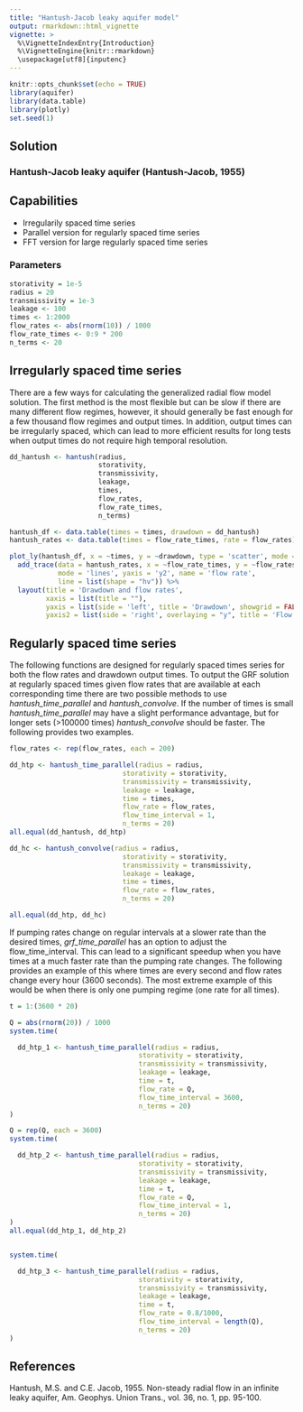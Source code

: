 ```yaml
---
title: "Hantush-Jacob leaky aquifer model"
output: rmarkdown::html_vignette
vignette: >
  %\VignetteIndexEntry{Introduction}
  %\VignetteEngine{knitr::rmarkdown}
  \usepackage[utf8]{inputenc}
---
```


```r
knitr::opts_chunk$set(echo = TRUE)
library(aquifer)
library(data.table)
library(plotly)
set.seed(1)
```

## Solution

### Hantush-Jacob leaky aquifer (Hantush-Jacob, 1955)

## Capabilities

  - Irregularily spaced time series
  - Parallel version for regularly spaced time series
  - FFT version for large regularly spaced time series

### Parameters

```r

storativity = 1e-5
radius = 20
transmissivity = 1e-3
leakage <- 100
times <- 1:2000
flow_rates <- abs(rnorm(10)) / 1000
flow_rate_times <- 0:9 * 200
n_terms <- 20

```
## Irregularly spaced time series

There are a few ways for calculating the generalized radial flow model solution.  The first method is the most flexible but can be slow if there are many different flow regimes, however, it should generally be fast enough for a few thousand flow regimes and output times.  In addition, output times can be irregularly spaced, which can lead to more efficient results for long tests when output times do not require high temporal resolution.


```r

dd_hantush <- hantush(radius, 
                      storativity, 
                      transmissivity, 
                      leakage, 
                      times, 
                      flow_rates,
                      flow_rate_times,
                      n_terms)

```

```r

hantush_df <- data.table(times = times, drawdown = dd_hantush)
hantush_rates <- data.table(times = flow_rate_times, rate = flow_rates)

plot_ly(hantush_df, x = ~times, y = ~drawdown, type = 'scatter', mode = 'lines', yaxis = 'y1', name = 'drawdown', width = 700, height = 300) %>%
  add_trace(data = hantush_rates, x = ~flow_rate_times, y = ~flow_rates, type = 'scatter', 
            mode = 'lines', yaxis = 'y2', name = 'flow rate',
            line = list(shape = "hv")) %>%
  layout(title = 'Drawdown and flow rates',
         xaxis = list(title = ""),
         yaxis = list(side = 'left', title = 'Drawdown', showgrid = FALSE, zeroline = FALSE),
         yaxis2 = list(side = 'right', overlaying = "y", title = 'Flow rate', showgrid = FALSE, zeroline = FALSE))


```

## Regularly spaced time series

The following functions are designed for regularly spaced times series for both the flow rates and drawdown output times. To output the GRF solution at regularly spaced times given flow rates that are available at each corresponding time there are two possible methods to use *hantush_time_parallel* and *hantush_convolve*.  If the number of times is small *hantush_time_parallel* may have a slight performance advantage, but for longer sets (>100000 times) *hantush_convolve* should be faster.  The following provides two examples.

```r
flow_rates <- rep(flow_rates, each = 200)

dd_htp <- hantush_time_parallel(radius = radius,
                            storativity = storativity,
                            transmissivity = transmissivity, 
                            leakage = leakage,
                            time = times,
                            flow_rate = flow_rates,
                            flow_time_interval = 1,
                            n_terms = 20)
all.equal(dd_hantush, dd_htp)

```


```r
dd_hc <- hantush_convolve(radius = radius,
                            storativity = storativity,
                            transmissivity = transmissivity, 
                            leakage = leakage,
                            time = times,
                            flow_rate = flow_rates,
                            n_terms = 20)

all.equal(dd_htp, dd_hc)
```

If pumping rates change on regular intervals at a slower rate than the desired times, *grf_time_parallel* has an option to adjust the flow_time_interval.  This can lead to a significant speedup when you have times at a much faster rate than the pumping rate changes.  The following provides an example of this where times are every second and flow rates change every hour (3600 seconds).  The most extreme example of this would be when there is only one pumping regime (one rate for all times).


```r

t = 1:(3600 * 20)

Q = abs(rnorm(20)) / 1000
system.time(

  dd_htp_1 <- hantush_time_parallel(radius = radius,
                                storativity = storativity,
                                transmissivity = transmissivity,
                                leakage = leakage,
                                time = t,
                                flow_rate = Q,
                                flow_time_interval = 3600,
                                n_terms = 20)
)

Q = rep(Q, each = 3600)
system.time(

  dd_htp_2 <- hantush_time_parallel(radius = radius,
                                storativity = storativity,
                                transmissivity = transmissivity,
                                leakage = leakage,
                                time = t,
                                flow_rate = Q,
                                flow_time_interval = 1,
                                n_terms = 20)
)
all.equal(dd_htp_1, dd_htp_2)


system.time(

  dd_htp_3 <- hantush_time_parallel(radius = radius,
                                storativity = storativity,
                                transmissivity = transmissivity,
                                leakage = leakage,
                                time = t,
                                flow_rate = 0.8/1000,
                                flow_time_interval = length(Q),
                                n_terms = 20)
)


```



## References

Hantush, M.S. and C.E. Jacob, 1955. Non-steady radial flow in an infinite leaky aquifer, Am. Geophys. Union Trans., vol. 36, no. 1, pp. 95-100.
